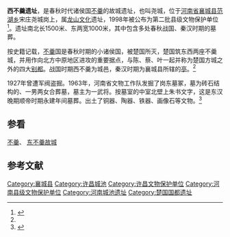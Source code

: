 '''西不羹遗址'''，是春秋时代诸侯国[[不羹|不羹]]的故城遗址，也叫尧城，位于[[河南省|河南省]][[襄城县|襄城县]][[范湖乡|范湖乡]]宋庄尧城岗上，属[[龙山文化|龙山文化]]遗址，1998年被公布为第二批县级文物保护单位<ref name="xwb">{{cite web |title=襄城县县级以上文物保护单位名录 |url=http://www.xiangchengxian.gov.cn/wgxx/021005/20180808/b8984ac4-b2d8-4783-8e43-d9a513c20d38.html |website=襄城县政府 |publisher=襄城县政府 |accessdate=2021-02-18 |archiveurl=https://web.archive.org/web/20210218015942/http://www.xiangchengxian.gov.cn/wgxx/021005/20180808/b8984ac4-b2d8-4783-8e43-d9a513c20d38.html |archivedate=2021-02-18 |dead-url=no }}</ref>。遗址南北长1500米、东两宽1000米，其中包含多处春秋战国、秦汉时期的墓葬。

按史籍记载，[[不羹|不羹]]国是春秋时期的小诸侯国，被楚国所灭，楚国筑东西两座不羹城，并用作向北方中原地区进攻的重要据点，与陈、蔡、叶一起并称为楚国方城之外的四大[[别都|别都]]。战国时期西不羹为城邑，秦汉时期为襄城县所辖的[[亭制|亭]]。<ref name="xczf"></ref>

1927年曾遭军阀盗掘。1963年，河南省文物工作队发掘了岗东墓冢，墓为砖石结构的、一男两女合葬墓，墓主为一武将。按墓室的中室北壁上朱书文字，这是东汉晚期顺帝时期永建年间墓葬。出土了铜器、陶器、铁器、画像石等文物。<ref name="xczf">{{cite web |title=西不羹遗址 |url=http://www.xiangchengxian.gov.cn/wgxx/021005//74a2766b-17e5-4459-9c5d-5e9c64768848.html |website=襄城县政府 |publisher=襄城县政府 |accessdate=2021-02-18 |archiveurl=https://web.archive.org/web/20210218012417/http://www.xiangchengxian.gov.cn/wgxx/021005//74a2766b-17e5-4459-9c5d-5e9c64768848.html |archivedate=2021-02-18 |dead-url=no }}</ref>

== 参看 ==
[[不羹|不羹]]、 [[东不羹故城|东不羹故城]]

== 参考文献 ==
{{reflist}}

[[Category:襄城县|Category:襄城县]]
[[Category:许昌城池|Category:许昌城池]]
[[Category:许昌文物保护单位|Category:许昌文物保护单位]]
[[Category:河南县级文物保护单位|Category:河南县级文物保护单位]]
[[Category:河南城池遗址|Category:河南城池遗址]]
[[Category:楚国国都遗址|Category:楚国国都遗址]]